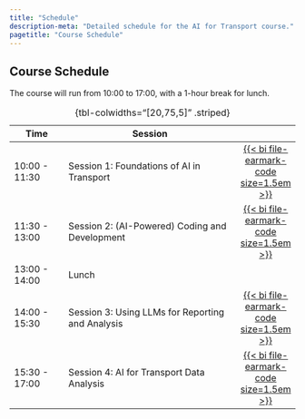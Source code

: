 ```yaml
---
title: "Schedule"
description-meta: "Detailed schedule for the AI for Transport course."
pagetitle: "Course Schedule"
---
```


## Course Schedule

The course will run from 10:00 to 17:00, with a 1-hour break for lunch.

| Time          | Session                                         |   |
|---------------|-------------------------------------------------|:---:|
| 10:00 - 11:30 | Session 1: Foundations of AI in Transport       | [{{< bi file-earmark-code size=1.5em >}}](s1.qmd) |
| 11:30 - 13:00 | Session 2: (AI-Powered) Coding and Development  | [{{< bi file-earmark-code size=1.5em >}}](s2.qmd) |
| 13:00 - 14:00 | Lunch                                           |   |
| 14:00 - 15:30 | Session 3: Using LLMs for Reporting and Analysis| [{{< bi file-earmark-code size=1.5em >}}](s3.qmd) |
| 15:30 - 17:00 | Session 4: AI for Transport Data Analysis       | [{{< bi file-earmark-code size=1.5em >}}](s4.qmd) |

: {tbl-colwidths="[20,75,5]" .striped}
